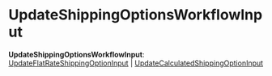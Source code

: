 
# UpdateShippingOptionsWorkflowInput

 **UpdateShippingOptionsWorkflowInput**: [UpdateFlatRateShippingOptionInput](../types.WorkflowTypes.FulfillmentWorkflow.UpdateFlatRateShippingOptionInput/page.mdx) \| [UpdateCalculatedShippingOptionInput](../types.WorkflowTypes.FulfillmentWorkflow.UpdateCalculatedShippingOptionInput/page.mdx)
